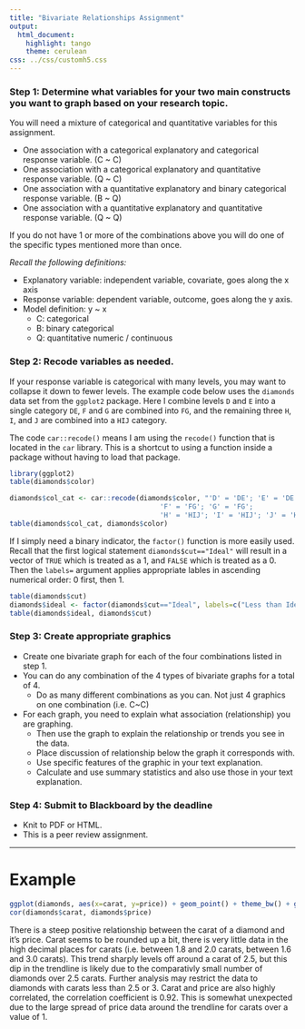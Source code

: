 ```yaml
---
title: "Bivariate Relationships Assignment"
output:
  html_document:
    highlight: tango
    theme: cerulean
css: ../css/customh5.css
---
```


### Step 1: Determine what variables for your two main constructs you want to graph based on your research topic.
You will need a mixture of categorical and quantitative variables for this assignment. 

* One association with a categorical explanatory and categorical response variable. (C ~ C)
* One association with a categorical explanatory and quantitative response variable. (Q ~ C)
* One association with a quantitative explanatory and binary categorical response variable. (B ~ Q)
* One association with a quantitative explanatory and quantitative response variable. (Q ~ Q)

If you do not have 1 or more of the combinations above you will do one of the specific types mentioned more than once.

_Recall the following definitions:_

* Explanatory variable: independent variable, covariate, goes along the x axis
* Response variable: dependent variable, outcome, goes along the y axis. 
* Model definition: y ~ x
    - C: categorical
    - B: binary categorical
    - Q: quantitative numeric / continuous
    
### Step 2: Recode variables as needed. 
If your response variable is categorical with many levels, you may want to collapse it down to fewer levels.  The example code below uses the `diamonds` data set from the `ggplot2` package. Here I combine levels `D` and `E` into a single category `DE`, `F` and `G` are combined into `FG`, and the remaining three `H`, `I`, and `J` are combined into a `HIJ` category. 

The code `car::recode()` means I am using the `recode()` function that is located in the `car` library. This is a shortcut to using a function inside a package without having to load that package. 


```r
library(ggplot2)
table(diamonds$color)

diamonds$col_cat <- car::recode(diamonds$color, "'D' = 'DE'; 'E' = 'DE'; 
                                     'F' = 'FG'; 'G' = 'FG';
                                     'H' = 'HIJ'; 'I' = 'HIJ'; 'J' = 'HIJ'")
table(diamonds$col_cat, diamonds$color)
```

If I simply need a binary indicator, the `factor()` function is more easily used. Recall that the first logical statement `diamonds$cut=="Ideal"` will result in a vector of `TRUE` which is treated as a 1, and `FALSE` which is treated as a 0. Then the `labels=` argument applies appropriate lables in ascending numerical order: 0 first, then 1. 

```r
table(diamonds$cut)
diamonds$ideal <- factor(diamonds$cut=="Ideal", labels=c("Less than Ideal", "Ideal"))
table(diamonds$ideal, diamonds$cut)
```

### Step 3: Create appropriate graphics
* Create one bivariate graph for each of the four combinations listed in step 1. 
* You can do any combination of the 4 types of bivariate graphs for a total of 4. 
    - Do as many different combinations as you can. Not just 4 graphics on one combination (i.e. C~C)
* For each graph, you need to explain what association (relationship) you are graphing. 
    - Then use the graph to explain the relationship or trends you see in the data. 
    - Place discussion of relationship below the graph it corresponds with.
    - Use specific features of the graphic in your text explanation.
    - Calculate and use summary statistics and also use those in your text explanation. 

### Step 4: Submit to Blackboard by the deadline
* Knit to PDF or HTML.
* This is a peer review assignment. 

----

# Example


```r
ggplot(diamonds, aes(x=carat, y=price)) + geom_point() + theme_bw() + geom_smooth()
cor(diamonds$carat, diamonds$price)
```

There is a steep positive relationship between the carat of a diamond and it's price. Carat seems to be rounded up a bit, there is very little data in the high decimal places for carats (i.e. between 1.8 and 2.0 carats, between 1.6 and 3.0 carats). This trend sharply levels off around a carat of 2.5, but this dip in the trendline is likely due to the comparativly small number of diamonds over 2.5 carats. Further analysis may restrict the data to diamonds with carats less than 2.5 or 3. Carat and price are also highly correlated, the correlation coefficient is 0.92. This is somewhat unexpected due to the large spread of price data around the trendline for carats over a value of 1. 



